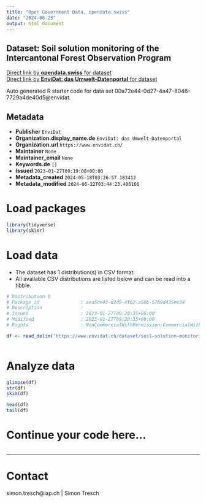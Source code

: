 ```yaml
---
title: "Open Government Data, opendata.swiss"
date: "2024-06-23"
output: html_document
---
```


## Dataset: Soil solution monitoring of the Intercantonal Forest Observation Program



[Direct link by **opendata.swiss** for dataset](https://opendata.swiss/de/dataset/soil-solution-monitoring-of-the-intercantonal-forest-observation-program)<br>
[Direct link by **EnviDat: das Umwelt-Datenportal** for dataset](https://www.envidat.ch/#/metadata/soil-solution-monitoring-of-the-intercantonal-forest-observation-program)

Auto generated R starter code for data set 00a72e44-0d27-4a47-8046-7729a4de40d5@envidat.

## Metadata

- **Publisher** `EnviDat`
- **Organization.display_name.de** `EnviDat: das Umwelt-Datenportal`
- **Organization.url** `https://www.envidat.ch/`
- **Maintainer** `None`
- **Maintainer_email** `None`
- **Keywords.de** `[]`
- **Issued** `2023-01-27T09:19:08+00:00`
- **Metadata_created** `2024-05-18T03:26:57.183412`
- **Metadata_modified** `2024-06-22T03:44:23.406166`


# Load packages

```r

library(tidyverse)
library(skimr)

```

# Load data

-   The dataset has 1 distribution(s) in CSV format.
-   All available CSV distributions are listed below and can be read into a tibble.

```r

# Distribution 0
# Package_id               : aea5ce43-d2d9-4f62-a50b-57b9d435ee34
# Description              : 
# Issued                   : 2023-01-27T09:20:35+00:00
# Modified                 : 2023-01-27T09:20:35+00:00
# Rights                   : NonCommercialWithPermission-CommercialWithPermission-ReferenceRequired

df <- read_delim('https://www.envidat.ch/dataset/soil-solution-monitoring-of-the-intercantonal-forest-observation-program/resource/42360669-d833-4758-8482-9cc836f0af4b')



```

# Analyze data

```r

glimpse(df)
str(df)
skim(df)

head(df)
tail(df)

```

# Continue your code here...

```r

```

------------------------------------------------------------------------

# Contact

simon.tresch@iap.ch | Simon Tresch
